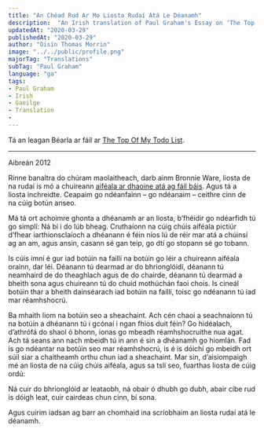 ---
title: "An Chéad Rud Ar Mo Liosta Rudaí Atá Le Déanamh"
description:  "An Irish translation of Paul Graham's Essay on 'The Top Of My Todo List'"
updatedAt: "2020-03-29"
publishedAt: "2020-03-29"
author: "Oisín Thomas Morrin"
image: "../../public/profile.png"
majorTag: "Translations"
subTag: "Paul Graham"
language: "ga"
tags: 
- Paul Graham
- Irish
- Gaeilge
- Translation
- 
---

Tá an leagan Béarla ar fáil ar [The Top Of My Todo List](http://paulgraham.com/todo.html).

---
Aibreán 2012

Rinne banaltra do chúram maolaitheach, darb ainm Bronnie Ware, liosta de na rudaí is mó a chuireann [aiféala ar dhaoine atá ag fáil báis](http://bronnieware.com/regrets-of-the-dying/). Agus tá a liosta inchreidte. Ceapaim go ndéanfainn – go ndéanaim – ceithre cinn de na cúig botún anseo.

Má tá ort achoimre ghonta a dhéanamh ar an liosta, b’fhéidir go ndéarfidh tú go simplí: Ná bí i do lúb bheag. Cruthaíonn na cúig chúis aiféala pictiúr d’fhear iarthionsclaíoch a dhéanann é féin níos lú de réir mar atá a chúinsí ag an am, agus ansin, casann sé gan teip, go dtí go stopann sé go tobann.

Is cúis imní é gur iad botúin na faillí na botúin go léir a chuireann aiféala orainn, dar léi. Déanann tú dearmad ar do bhrionglóidí, déanann tú neamhaird de do theaghlach agus de do chairde, déanann tú dearmad a bheith sona agus chuireann tú do chuid mothúchán faoi chois. Is cineál botúin thar a bheith dainséarach iad botúin na faillí, toisc go ndéanann tú iad mar réamhshocrú.

Ba mhaith liom na botúin seo a sheachaint. Ach cén chaoi a seachnaíonn tú na botúin a dhéanann tú i gcónaí i ngan fhios duit féin? Go hidéalach, d’athrófá do shaol ó bhonn, ionas go mbeadh réamhshocruithe nua agat. Ach tá seans ann nach mbeidh tú in ann é sin a dhéanamh go hiomlán. Fad is go ndéantar na botúin seo mar réamhshocrú, is é is dóichí go mbeidh ort súil siar a chaitheamh orthu chun iad a sheachaint. Mar sin, d’aisiompaigh mé an liosta de na cúig chúis aiféala, agus sa tslí seo, fuarthas liosta de cúig ordú: 

Ná cuir do bhrionglóid ar leataobh, ná obair ó dhubh go dubh, abair cíbe rud is dóigh leat, cuir cairdeas chun cinn, bí sona.

Agus cuirim iadsan ag barr an chomhaid ina scríobhaim an liosta rudaí atá le déanamh.
